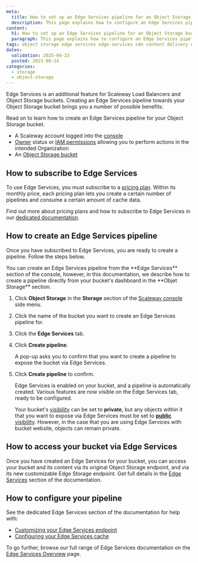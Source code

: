 ```yaml
---
meta:
  title: How to set up an Edge Services pipeline for an Object Storage bucket
  description: This page explains how to configure an Edge Services pipeline for a Scaleway Object Storage bucket. Set up your own custom domain to point to your bucket, and enable a caching service for faster and more efficient delivery.
content:
  h1: How to set up an Edge Services pipeline for an Object Storage bucket
  paragraph: This page explains how to configure an Edge Services pipeline for a Scaleway Object Storage bucket. Set up your own custom domain to point to your bucket, and enable a caching service for faster and more efficient delivery.
tags: object storage edge services edge-services cdn content delivery network cache domain certificate custom-domain https
dates:
  validation: 2025-04-23
  posted: 2023-09-14
categories:
  - storage
  - object-storage
---
```


Edge Services is an additional feature for Scaleway Load Balancers and Object Storage buckets. Creating an Edge Services pipeline towards your Object Storage bucket brings you a number of possible benefits:

<Macro id="edge-services-bucket-benefits" />

Read on to learn how to create an Edge Services pipeline for your Object Storage bucket.

<Macro id="requirements" />

- A Scaleway account logged into the [console](https://console.scaleway.com)
- [Owner](/iam/concepts/#owner) status or [IAM permissions](/iam/concepts/#permission) allowing you to perform actions in the intended Organization
- An [Object Storage bucket](/object-storage/how-to/create-a-bucket/)

## How to subscribe to Edge Services

To use Edge Services, you must subscribe to a [pricing plan](https://www.scaleway.com/en/pricing/network/#edge-services). Within its monthly price, each pricing plan lets you create a certain number of pipelines and consume a certain amount of cache data.

Find out more about pricing plans and how to subscribe to Edge Services in our [dedicated documentation](/edge-services/how-to/subscribe-edge-services/).

## How to create an Edge Services pipeline

Once you have subscribed to Edge Services, you are ready to create a pipeline. Follow the steps below.

<Message type="tip">
You can create an Edge Services pipeline from the **Edge Services** section of the console, however, in this documentation, we describe how to create a pipeline directly from your bucket's dashboard in the **Objet Storage** section.
</Message>

1. Click **Object Storage** in the **Storage** section of the [Scaleway console](https://console.scaleway.com/) side menu.

2. Click the name of the bucket you want to create an Edge Services pipeline for.
    <Lightbox src="scaleway-edge-services-select-bucket.webp" alt="A screenshot of the Scaleway console shows a listing of Object Storage buckets, with an arrow showing that you click on the name of the bucket you want to enable Edge Services on." />

3. Click the **Edge Services** tab.

    <Lightbox src="scaleway-edge-services-os-splash.webp" alt="A screenshot of the Scaleway console shows the Edge Services tab for the selected bucket: it is in an empty state, with a button inviting you to enable Edge Services." />

4. Click **Create pipeline**.

    A pop-up asks you to confirm that you want to create a pipeline to expose the bucket via Edge Services. 

5. Click **Create pipeline** to confirm.

    Edge Services is enabled on your bucket, and a pipeline is automatically created. Various features are now visible on the Edge Services tab, ready to be configured.

    <Message type="important">

    Your bucket's [visibility](/object-storage/concepts/#visibility) can be set to **private**, but any objects within it that you want to expose via Edge Services must be set to [**public** visibility](/object-storage/how-to/manage-object-visibility/). However, in the case that you are using Edge Services with bucket website, objects can remain private.

    </Message>

## How to access your bucket via Edge Services

Once you have created an Edge Services for your bucket, you can access your bucket and its content via its original Object Storage endpoint, and via its new customizable Edge Storage endpoint. Get full details in the [Edge Services](/edge-services/how-to/create-pipeline-bucket/#how-to-access-your-bucket-via-edge-services) section of the documentation.

## How to configure your pipeline

See the dedicated Edge Services section of the documentation for help with:

- [Customizing your Edge Services endpoint](/edge-services/how-to/configure-custom-domain/)
- [Configuring your Edge Services cache](/edge-services/how-to/configure-cache/)

To go further, browse our full range of Edge Services documentation on the [Edge Services Overview](/edge-services/) page.

